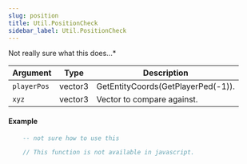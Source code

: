 ```yaml
---
slug: position
title: Util.PositionCheck
sidebar_label: Util.PositionCheck
---
```


Not really sure what this does...* 

Argument | Type | Description
--- | --- | ---
`playerPos` | vector3 | GetEntityCoords(GetPlayerPed(-1)).
`xyz` | vector3 | Vector to compare against.
#### Example
```lua
	-- not sure how to use this
``` 
```javascript
	// This function is not available in javascript.
```
